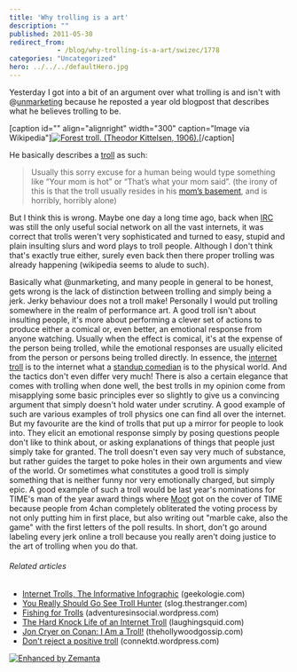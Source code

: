 ```yaml
---
title: 'Why trolling is a art'
description: ""
published: 2011-05-30
redirect_from: 
            - /blog/why-trolling-is-a-art/swizec/1778
categories: "Uncategorized"
hero: ../../../defaultHero.jpg
---
```


Yesterday I got into a bit of an argument over what trolling is and isn't with @[unmarketing](http://twitter.com/unmarketing "@unmarketing") because he reposted a year old blogpost that describes what he believes trolling to be.

\[caption id="" align="alignright" width="300" caption="Image via Wikipedia"][![Forest troll. (Theodor Kittelsen, 1906).](http://upload.wikimedia.org/wikipedia/commons/thumb/e/e4/Theodor_Kittelsen_-_Skogtroll%2C_1906_%28Forest_Troll%29.jpg/300px-Theodor_Kittelsen_-_Skogtroll%2C_1906_%28Forest_Troll%29.jpg "Forest troll. (Theodor Kittelsen, 1906).")](http://commons.wikipedia.org/wiki/File:Theodor_Kittelsen_-_Skogtroll%2C_1906_%28Forest_Troll%29.jpg)\[/caption]

He basically describes a [troll](http://en.wikipedia.org/wiki/Troll_%28Warhammer%29 "Troll (Warhammer)") as such:

> Usually this sorry excuse for a human being would type something like “Your mom is hot” or “That’s what your mom said”. (the irony of this is that the troll usually resides in his [mom’s basement](http://1.bp.blogspot.com/_txnr5mob49s/R9oC8MV4iCI/AAAAAAAAAIQ/W8qkDILVxhA/s400/nerd2.JPG), and is horribly, horribly alone)

But I think this is wrong. Maybe one day a long time ago, back when [IRC](http://en.wikipedia.org/wiki/Internet_Relay_Chat "Internet Relay Chat") was still the only useful social network on all the vast internets, it was correct that trolls weren't very sophisticated and turned to easy, stupid and plain insulting slurs and word plays to troll people. Although I don't think that's exactly true either, surely even back then there proper trolling was already happening (wikipedia seems to alude to such).

<!--more-->

Basically what @unmarketing, and many people in general to be honest, gets wrong is the lack of distinction between trolling and simply being a jerk. Jerky behaviour does not a troll make! Personally I would put trolling somewhere in the realm of performance art. A good troll isn't about insulting people, it's more about performing a clever set of actions to produce either a comical or, even better, an emotional response from anyone watching. Usually when the effect is comical, it's at the expense of the person being trolled, while the emotional responses are usually elicited from the person or persons being trolled directly. In essence, the [internet troll](http://en.wikipedia.org/wiki/Troll_%28Internet%29 "Troll (Internet)") is to the internet what a [standup comedian](http://en.wikipedia.org/wiki/Stand-up_comedy "Stand-up comedy") is to the physical world. And the tactics don't even differ very much! There is also a certain elegance that comes with trolling when done well, the best trolls in my opinion come from misapplying some basic principles ever so slightly to give us a convincing argument that simply doesn't hold water under scrutiny. A good example of such are various examples of troll physics one can find all over the internet. But my favourite are the kind of trolls that put up a mirror for people to look into. They elicit an emotional response simply by posing questions people don't like to think about, or asking explanations of things that people just simply take for granted. The troll doesn't even say very much of substance, but rather guides the target to poke holes in their own arguments and view of the world. Or sometimes what constitutes a good troll is simply something that is neither funny nor very emotionally charged, but simply epic. A good example of such a troll would be last year's nominations for TIME's man of the year award things where [Moot](http://en.wikipedia.org/wiki/4chan "4chan") got on the cover of TIME because people from 4chan completely obliterated the voting process by not only putting him in first place, but also writing out "marble cake, also the game" with the first letters of the poll results. In short, don't go around labeling every jerk online a troll because you really aren't doing justice to the art of trolling when you do that.

###### Related articles

-   [Internet Trolls, The Informative Infographic](http://www.geekologie.com/2011/05/they-uh-dont-live-under-bridges-internet.php) (geekologie.com)
-   [You Really Should Go See Troll Hunter](http://slog.thestranger.com/slog/archives/2011/05/21/you-really-should-go-see-troll-hunter) (slog.thestranger.com)
-   [Fishing for Trolls](http://adventuresinsocial.wordpress.com/2011/03/12/fishing-for-trolls/) (adventuresinsocial.wordpress.com)
-   [The Hard Knock Life of an Internet Troll](http://laughingsquid.com/the-hard-knock-life-of-an-internet-troll/) (laughingsquid.com)
-   [Jon Cryer on Conan: I Am a Troll!](http://www.thehollywoodgossip.com/2011/03/jon-cryer-on-conan-i-am-a-troll/) (thehollywoodgossip.com)
-   [Don't reject a positive troll](http://connektd.wordpress.com/2011/03/18/positive-troll/) (connektd.wordpress.com)

[![Enhanced by Zemanta](http://img.zemanta.com/zemified_e.png?x-id=3c80f2dd-fde1-4652-b55b-7d147f2dc7ca)](http://www.zemanta.com/ "Enhanced by Zemanta")
